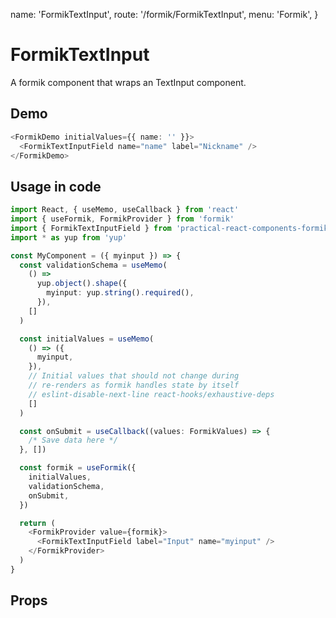   name: 'FormikTextInput',
  route: '/formik/FormikTextInput',
  menu: 'Formik',
}

# FormikTextInput

A formik component that wraps an TextInput component.

## Demo

```typescript type=demo
<FormikDemo initialValues={{ name: '' }}>
  <FormikTextInputField name="name" label="Nickname" />
</FormikDemo>
```

## Usage in code

```typescript
import React, { useMemo, useCallback } from 'react'
import { useFormik, FormikProvider } from 'formik'
import { FormikTextInputField } from 'practical-react-components-formik'
import * as yup from 'yup'

const MyComponent = ({ myinput }) => {
  const validationSchema = useMemo(
    () =>
      yup.object().shape({
        myinput: yup.string().required(),
      }),
    []
  )

  const initialValues = useMemo(
    () => ({
      myinput,
    }),
    // Initial values that should not change during
    // re-renders as formik handles state by itself
    // eslint-disable-next-line react-hooks/exhaustive-deps
    []
  )

  const onSubmit = useCallback((values: FormikValues) => {
    /* Save data here */
  }, [])

  const formik = useFormik({
    initialValues,
    validationSchema,
    onSubmit,
  })

  return (
    <FormikProvider value={formik}>
      <FormikTextInputField label="Input" name="myinput" />
    </FormikProvider>
  )
}
```

## Props

<Props of="FormikTextInput" />
